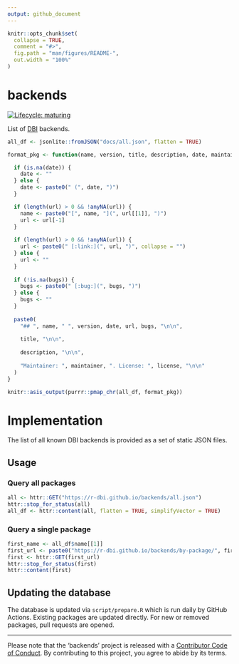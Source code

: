 ```yaml
---
output: github_document
---
```


<!-- README.md is generated from README.Rmd. Please edit that file -->

```r
knitr::opts_chunk$set(
  collapse = TRUE,
  comment = "#>",
  fig.path = "man/figures/README-",
  out.width = "100%"
)
```

# backends

<!-- badges: start -->
[![Lifecycle: maturing](https://img.shields.io/badge/lifecycle-maturing-blue.svg)](https://www.tidyverse.org/lifecycle/#maturing)
<!-- badges: end -->

List of [DBI](https://dbi.r-dbi.org) backends.

```r
all_df <- jsonlite::fromJSON("docs/all.json", flatten = TRUE)
```

```r
format_pkg <- function(name, version, title, description, date, maintainer, license, url, bugs) {

  if (is.na(date)) {
    date <- ""
  } else {
    date <- paste0(" (", date, ")")
  }

  if (length(url) > 0 && !anyNA(url)) {
    name <- paste0("[", name, "](", url[[1]], ")")
    url <- url[-1]
  }
  
  if (length(url) > 0 && !anyNA(url)) {
    url <- paste0(" [:link:](", url, ")", collapse = "")
  } else {
    url <- ""
  }
  
  if (!is.na(bugs)) {
    bugs <- paste0(" [:bug:](", bugs, ")")
  } else {
    bugs <- ""
  }
  
  paste0(
    "## ", name, " ", version, date, url, bugs, "\n\n",
    
    title, "\n\n",
    
    description, "\n\n",
    
    "Maintainer: ", maintainer, ". License: ", license, "\n\n"
  )
}

knitr::asis_output(purrr::pmap_chr(all_df, format_pkg))
```

# Implementation

The list of all known DBI backends is provided as a set of static JSON files.


## Usage

### Query all packages

```r
all <- httr::GET("https://r-dbi.github.io/backends/all.json")
httr::stop_for_status(all)
all_df <- httr::content(all, flatten = TRUE, simplifyVector = TRUE)
```

### Query a single package

```r
first_name <- all_df$name[[1]]
first_url <- paste0("https://r-dbi.github.io/backends/by-package/", first_name, ".json")
first <- httr::GET(first_url)
httr::stop_for_status(first)
httr::content(first)
```


## Updating the database

The database is updated via `script/prepare.R` which is run daily by GitHub Actions.
Existing packages are updated directly.
For new or removed packages, pull requests are opened.

---

Please note that the 'backends' project is released with a
[Contributor Code of Conduct](CODE_OF_CONDUCT.md).
By contributing to this project, you agree to abide by its terms.
